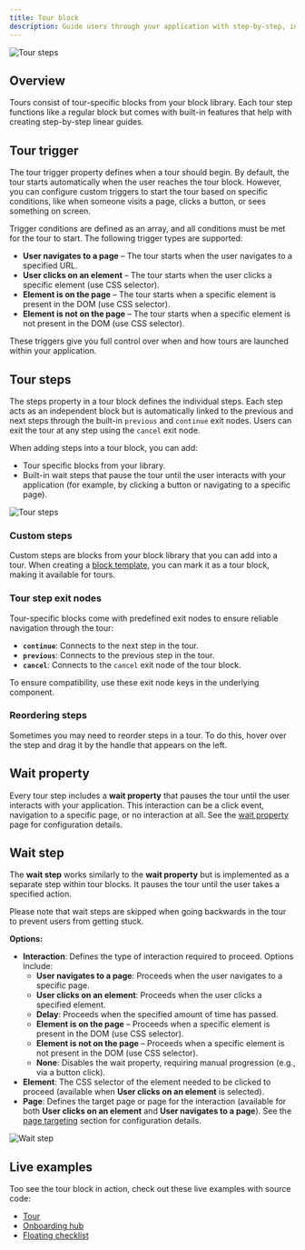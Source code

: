 ```yaml
---
title: Tour block
description: Guide users through your application with step-by-step, interactive experiences.
---
```


![Tour steps](/workflows/tour-steps.png)

## Overview

Tours consist of tour-specific blocks from your block library. Each tour step functions like a regular block but comes with built-in features that help with creating step-by-step linear guides.

## Tour trigger

The tour trigger property defines when a tour should begin. By default, the tour starts automatically when the user reaches the tour block. However, you can configure custom triggers to start the tour based on specific conditions, like when someone visits a page, clicks a button, or sees something on screen.

Trigger conditions are defined as an array, and all conditions must be met for the tour to start. The following trigger types are supported:

- **User navigates to a page** – The tour starts when the user navigates to a specified URL.
- **User clicks on an element** – The tour starts when the user clicks a specific element (use CSS selector).
- **Element is on the page** – The tour starts when a specific element is present in the DOM (use CSS selector).
- **Element is not on the page** – The tour starts when a specific element is not present in the DOM (use CSS selector).

These triggers give you full control over when and how tours are launched within your application.

## Tour steps

The steps property in a tour block defines the individual steps. Each step acts as an independent block but is automatically linked to the previous and next steps through the built-in `previous` and `continue` exit nodes. Users can exit the tour at any step using the `cancel` exit node.

When adding steps into a tour block, you can add:

- Tour specific blocks from your library.
- Built-in wait steps that pause the tour until the user interacts with your application (for example, by clicking a button or navigating to a specific page).

![Tour steps](/workflows/tour-steps.png)

### Custom steps

Custom steps are blocks from your block library that you can add into a tour. When creating a [block template](/block-templates), you can mark it as a tour block, making it available for tours.

### Tour step exit nodes

Tour-specific blocks come with predefined exit nodes to ensure reliable navigation through the tour:

- **`continue`**: Connects to the next step in the tour.
- **`previous`**: Connects to the previous step in the tour.
- **`cancel`**: Connects to the `cancel` exit node of the tour block.

To ensure compatibility, use these exit node keys in the underlying component.

### Reordering steps

Sometimes you may need to reorder steps in a tour. To do this, hover over the step and drag it by the handle that appears on the left.

## Wait property

Every tour step includes a **wait property** that pauses the tour until the user interacts with your application. This interaction can be a click event, navigation to a specific page, or no interaction at all. See the [wait property](/block-properties/wait) page for configuration details.

## Wait step

The **wait step** works similarly to the **wait property** but is implemented as a separate step within tour blocks. It pauses the tour until the user takes a specified action.

<Callout>
  Please note that wait steps are skipped when going backwards in the tour to prevent users from
  getting stuck.
</Callout>

**Options:**

- **Interaction**: Defines the type of interaction required to proceed. Options include:
  - **User navigates to a page**: Proceeds when the user navigates to a specific page.
  - **User clicks on an element**: Proceeds when the user clicks a specified element.
  - **Delay**: Proceeds when the specified amount of time has passed.
  - **Element is on the page** – Proceeds when a specific element is present in the DOM (use CSS selector).
  - **Element is not on the page** – Proceeds when a specific element is not present in the DOM (use CSS selector).
  - **None**: Disables the wait property, requiring manual progression (e.g., via a button click).
- **Element**: The CSS selector of the element needed to be clicked to proceed (available when **User clicks on an element** is selected).
- **Page**: Defines the target page or page for the interaction (available for both **User clicks on an element** and **User navigates to a page**). See the [page targeting](/block-properties/page-targeting) section for configuration details.

![Wait step](/block-properties/wait-step.png)

## Live examples

Too see the tour block in action, check out these live examples with source code:

- [Tour](https://flows.sh/examples/tour)
- [Onboarding hub](https://flows.sh/examples/onboarding-hub)
- [Floating checklist](https://flows.sh/examples/floating-checklist)
